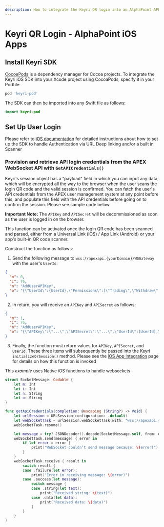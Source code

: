```yaml
---
description: How to integrate the Keyri QR login into an AlphaPoint APEX-based iOS app
---
```


# Keyri QR Login - AlphaPoint iOS Apps

## Install Keyri SDK

[CocoaPods](https://cocoapods.org/) is a dependency manager for Cocoa projects. To integrate the Keyri iOS SDK into your Xcode project using CocoaPods, specify it in your Podfile:

```ruby copy
pod 'keyri-pod'
```

The SDK can then be imported into any Swift file as follows:

```swift copy
import keyri-pod
```

## Set Up User Login

Please refer to [iOS documentation](/mobile-sdks/ios) for detailed instructions about how to set up the SDK to handle Authentication via URL Deep linking and/or a built in Scanner

### Provision and retrieve API login credentials from the APEX WebSocket API with `GetAPICredentials()`

Keyri's session object has a "payload" field in which you can input any data, which will be encrypted all the way to the browser when the user scans the login QR code and the valid session is confirmed. You can fetch the user's API credentials from the APEX user management system at any point before this, and populate this field with the API credentials before going on to confirm the session. Please see sample code below

**Important Note:** The `APIKey` and `APISecret` will be decommissioned as soon as the user is logged in on the browser.

This function can be activated once the login QR code has been scanned and parsed, either from a Universal Link (iOS) / App Link (Android) or your app's built-in QR code scanner.

Construct the function as follows:

1. Send the following message to `wss://apexapi.{yourDomain}/WSGateway` with the user's `UserId`:

```json
{
  "m": 0,
  "i": 76,
  "n": "AddUserAPIKey",
  "o": "{\"UserId\":{UserId},\"Permissions\":[\"Trading\",\"Withdraw\",\"Deposit\"]}"
}
```

2. In return, you will receive an `APIKey` and `APISecret` as follows:

```json copy
{
  "m": 1,
  "i": 76,
  "n": "AddUserAPIKey",
  "o": "{\"APIKey\":\"...\",\"APISecret\":\"...\",\"UserId\":[UserId],\"Permissions\":[\"Trading\",\"Withdraw\",\"Deposit\"],\"Nonce\":0}"
}
```

3. Finally, the function must return values for `APIKey`, `APISecret`, and `UserId`. These three items will subsequently be passed into the Keyri `initializeQrSession()` method. Please see the [iOS App Integration](/mobile-sdks/ios) page for details on how this function is invoked

This _example_ uses Native iOS functions to handle websockets

```swift copy
struct SocketMessage: Codable {
    let m: Int
    let i: Int
    let n: String
    let o: String
}

func getApiCredentials(completion: @escaping (String?) -> Void) {
    let urlSession = URLSession(configuration: .default)
    let webSocketTask = urlSession.webSocketTask(with: "wss://apexapi.{yourDomain}/WSGateway")
    webSocketTask.resume()

    let message = try? JSONDecoder().decode(SocketMessage.self, from: data)
    webSocketTask.send(message) { error in
        if let error = error {
            print("WebSocket couldn’t send message because: \(error)")
        }
    }
    webSocketTask.receive { result in
        switch result {
        case .failure(let error):
            print("Error in receiving message: \(error)")
        case .success(let message):
            switch message {
            case .string(let text):
                print("Received string: \(text)")
            case .data(let data):
                print("Received data: \(data)")
            }
        }
    }
}
```
